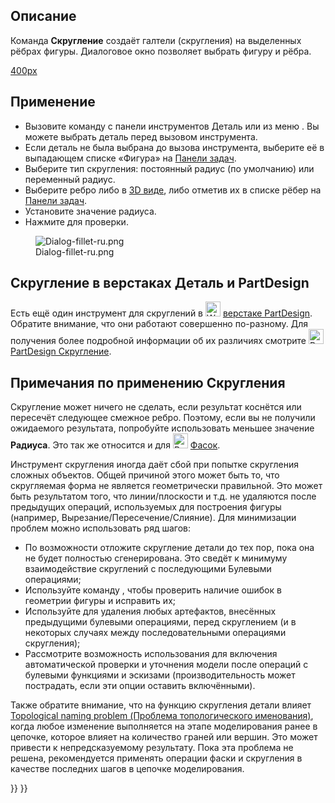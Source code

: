 <languages/>

{{Docnav/ru
|[[Part_Scale/ru|Масштабировать]]
|[[Part_Chamfer/ru|Фаска]]
|[[Part_Workbench/ru|Деталь]]
|IconL=Part_Scale.svg
|IconR=Part_Chamfer.svg
|IconC=Workbench_Part.svg
}}

{{GuiCommand/ru
|Name=Part_Fillet
|Name/ru=Скругление
|MenuLocation=Деталь → Скругление...
|Workbenches=[[Part_Workbench/ru|Деталь]]
|SeeAlso=[[Part_Chamfer/ru|Фаска]]
}}

<span id="Description"></span>
== Описание ==

Команда '''Скругление''' создаёт галтели (скругления) на выделенных рёбрах фигуры. Диалоговое окно позволяет выбрать фигуру и рёбра.

[[image:Part_fillet_plate.PNG|400px]]
<div lang="en" dir="ltr" class="mw-content-ltr">
{{Caption|Plate with filleted corners}}
</div>

<span id="Usage"></span>
== Применение ==

<div class="mw-translate-fuzzy">
* Вызовите команду с панели инструментов Деталь или из меню {{MenuCommand|Деталь → Скругление...}}. Вы можете выбрать деталь перед вызовом инструмента.
* Если деталь не была выбрана до вызова инструмента, выберите её в выпадающем списке «Фигура» на [[Task_panel/ru|Панели задач]].
* Выберите тип скругления: постоянный радиус (по умолчанию) или переменный радиус.
* Выберите ребро либо в [[3D_view/ru|3D виде]], либо отметив их в списке рёбер на [[Task_panel/ru|Панели задач]].
* Установите значение радиуса.
* Нажмите {{Button|OK}} для проверки.
</div>

[[Image:Dialog-fillet-ru.png]]

<span id="Part_Fillet_VS._PartDesign_Fillet"></span>
== Скругление в верстаках Деталь и PartDesign ==

Есть ещё один инструмент для скруглений в [[Image:Workbench_PartDesign.svg|24px|link=PartDesign_Workbench]] [[PartDesign_Workbench/ru|верстаке PartDesign]]. Обратите внимание, что они работают совершенно по-разному. Для получения более подробной информации об их различиях смотрите [[Image:PartDesign_Fillet.svg|24px|link=PartDesign_Fillet]] [[PartDesign_Fillet/ru|PartDesign Скругление]].

<span id="Notes_on_application_of_Part_Fillet"></span>
== Примечания по применению Скругления ==

Скругление может ничего не сделать, если результат коснётся или пересечёт следующее смежное ребро. Поэтому, если вы не получили ожидаемого результата, попробуйте использовать меньшее значение '''Радиуса'''. Это так же относится и для [[Image:Part_Chamfer.svg|24px]] [[Part_Chamfer/ru|Фасок]].

Инструмент скругления иногда даёт сбой при попытке скругления сложных объектов. 
Общей причиной этого может быть то, что скругляемая форма не является геометрически правильной. Это может быть результатом того, что линии/плоскости и т.д. не удаляются после предыдущих операций, используемых для построения фигуры (например, Вырезание/Пересечение/Слияние). Для минимизации проблем можно использовать ряд шагов:
* По возможности отложите скругление детали до тех пор, пока она не будет полностью сгенерирована. Это сведёт к минимуму взаимодействие скруглений с последующими Булевыми операциями;
* Используйте команду {{MenuCommand|Деталь → Проверка Геометрии}}, чтобы проверить наличие ошибок в геометрии фигуры и исправить их;
* Используйте {{MenuCommand|Деталь → Создать копию → Улучшить форму}} для удаления любых артефактов, внесённых предыдущими булевыми операциями, перед скруглением (и в некоторых случаях между последовательными операциями скругления);
* Рассмотрите возможность использования {{MenuCommand|Правка → Настройки → Part/PartDesign}} для включения автоматической проверки и уточнения модели после операций с булевыми функциями и эскизами (производительность может пострадать, если эти опции оставить включёнными). 

Также обратите внимание, что на функцию скругления детали влияет [[Topological_naming_problem/ru|Topological naming problem (Проблема топологического именования)]], когда любое изменение выполняется на этапе моделирования ранее в цепочке, которое влияет на количество граней или вершин. Это может привести к непредсказуемому результату. Пока эта проблема не решена, рекомендуется применять операции фаски и скругления в качестве последних шагов в цепочке моделирования.


{{Docnav/ru
|[[Part_Scale/ru|Масштабировать]]
|[[Part_Chamfer/ru|Фаска]]
|[[Part_Workbench/ru|Деталь]]
|IconL=Part_Scale.svg
|IconR=Part_Chamfer.svg
|IconC=Workbench_Part.svg
}}

{{Part_Tools_navi{{#translation:}}}}
{{Userdocnavi{{#translation:}}}}